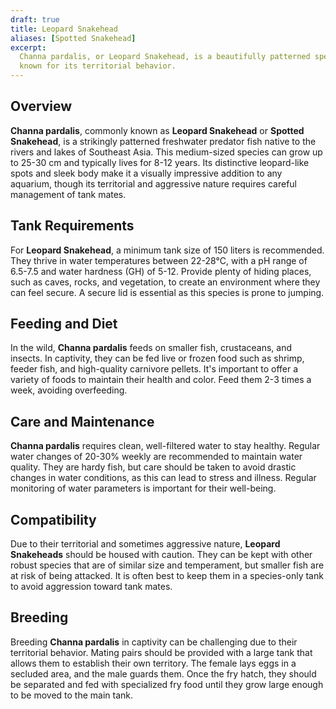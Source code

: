 ```yaml
---
draft: true
title: Leopard Snakehead
aliases: [Spotted Snakehead]
excerpt:
  Channa pardalis, or Leopard Snakehead, is a beautifully patterned species of snakehead fish native to Southeast Asia,
  known for its territorial behavior.
---
```


## Overview

**Channa pardalis**, commonly known as **Leopard Snakehead** or **Spotted Snakehead**, is a strikingly patterned
freshwater predator fish native to the rivers and lakes of Southeast Asia. This medium-sized species can grow up to
25-30 cm and typically lives for 8-12 years. Its distinctive leopard-like spots and sleek body make it a visually
impressive addition to any aquarium, though its territorial and aggressive nature requires careful management of tank
mates.

## Tank Requirements

For **Leopard Snakehead**, a minimum tank size of 150 liters is recommended. They thrive in water temperatures between
22-28°C, with a pH range of 6.5-7.5 and water hardness (GH) of 5-12. Provide plenty of hiding places, such as caves,
rocks, and vegetation, to create an environment where they can feel secure. A secure lid is essential as this species is
prone to jumping.

## Feeding and Diet

In the wild, **Channa pardalis** feeds on smaller fish, crustaceans, and insects. In captivity, they can be fed live or
frozen food such as shrimp, feeder fish, and high-quality carnivore pellets. It's important to offer a variety of foods
to maintain their health and color. Feed them 2-3 times a week, avoiding overfeeding.

## Care and Maintenance

**Channa pardalis** requires clean, well-filtered water to stay healthy. Regular water changes of 20-30% weekly are
recommended to maintain water quality. They are hardy fish, but care should be taken to avoid drastic changes in water
conditions, as this can lead to stress and illness. Regular monitoring of water parameters is important for their
well-being.

## Compatibility

Due to their territorial and sometimes aggressive nature, **Leopard Snakeheads** should be housed with caution. They can
be kept with other robust species that are of similar size and temperament, but smaller fish are at risk of being
attacked. It is often best to keep them in a species-only tank to avoid aggression toward tank mates.

## Breeding

Breeding **Channa pardalis** in captivity can be challenging due to their territorial behavior. Mating pairs should be
provided with a large tank that allows them to establish their own territory. The female lays eggs in a secluded area,
and the male guards them. Once the fry hatch, they should be separated and fed with specialized fry food until they grow
large enough to be moved to the main tank.
